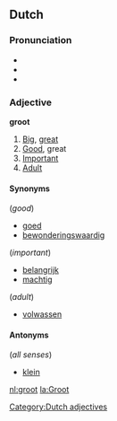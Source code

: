 ==Dutch==
===Pronunciation===
*{{IPA|/xroːt/ ''or'' /ɣroːt/}}
*{{SAMPA|/xro:t/</tt> ''or'' <tt>/Gro:t/}}
*{{audio|nl-groot.ogg|Audio}}

===Adjective===
'''groot'''
#[[big|Big]], [[great]]
#[[good|Good]], great
#[[important|Important]]
#[[adult|Adult]]

====Synonyms====
(''good'')
*[[goed]]
*[[bewonderingswaardig]]

(''important'')
*[[belangrijk]]
*[[machtig]]

(''adult'')
*[[volwassen]]

====Antonyms====
(''all senses'')
*[[klein]]

[[Category:Dutch adjectives]]

[[nl:groot]]
[[la:Groot]]